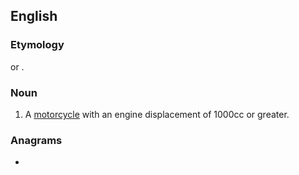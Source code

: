 ==English==

===Etymology===
{{compound|litre|bike|lang=en}} or {{blend|en|litre|motorbike|nocap=1}}.

===Noun===
{{en-noun}}

# {{lb|en|slang|neologism}} A [[motorcycle]] with an engine displacement of 1000cc or greater.

===Anagrams===
* {{anagrams|en|a=beeiiklrt|literbike|tribelike}}